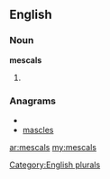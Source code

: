 ==English==

===Noun===
'''mescals'''

# {{plural of|[[mescal]]}}

===Anagrams===
* {{alphagram|acelmss}}
* [[mascles#English|mascles]]

[[Category:English plurals]]

[[ar:mescals]]
[[my:mescals]]